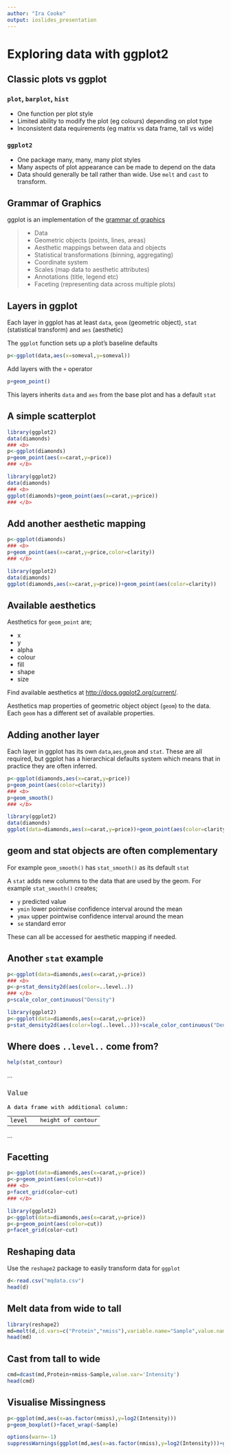 ```yaml
---
author: "Ira Cooke"
output: ioslides_presentation
---
```


# Exploring data with ggplot2

## Classic plots vs ggplot { .build }
  
### `plot`, `barplot`, `hist`
  
- One function per plot style
- Limited ability to modify the plot (eg colours) depending on plot type
- Inconsistent data requirements (eg matrix vs data frame, tall vs wide)


### `ggplot2`

- One package many, many, many plot styles
- Many aspects of plot appearance can be made to depend on the data
- Data should generally be tall rather than wide. Use `melt` and `cast` to transform.


## Grammar of Graphics { .build }

ggplot is an implementation of the [grammar of graphics](http://vita.had.co.nz/papers/layered-grammar.pdf)

>- Data
>- Geometric objects (points, lines, areas)
>- Aesthetic mappings between data and objects
>- Statistical transformations (binning, aggregating)
>- Coordinate system
>- Scales (map data to aesthetic attributes)
>- Annotations (title, legend etc)
>- Faceting (representing data across multiple plots)

## Layers in ggplot {.build}

Each layer in ggplot has at least `data`, `geom` (geometric object), `stat` (statistical transform) and `aes` (aesthetic)

The `ggplot` function sets up a plot's baseline defaults

```r
p<-ggplot(data,aes(x=someval,y=someval))
```

Add layers with the `+` operator

```r
p+geom_point()
```

This layers inherits `data` and `aes` from the base plot and has a default `stat`

## A simple scatterplot {.build}


```r
library(ggplot2)
data(diamonds)
### <b>
p<-ggplot(diamonds)
p+geom_point(aes(x=carat,y=price))
### </b>
```

```r
library(ggplot2)
data(diamonds)
### <b>
ggplot(diamonds)+geom_point(aes(x=carat,y=price))
### </b>
```

## Add another aesthetic mapping {.build}

```r
p<-ggplot(diamonds)
### <b>
p+geom_point(aes(x=carat,y=price,color=clarity))
### </b>
```

```r
library(ggplot2)
data(diamonds)
ggplot(diamonds,aes(x=carat,y=price))+geom_point(aes(color=clarity))
```

## Available aesthetics {.build}

Aesthetics for `geom_point` are;

- x
- y
- alpha
- colour
- fill
- shape
- size

Find available aesthetics at [http://docs.ggplot2.org/current/](http://docs.ggplot2.org/current/). 

<div class="notes">
Aesthetics map properties of geometric object object (`geom`) to the data. Each `geom` has a different set of available properties. 
</div>


## Adding another layer {.build}

<div class="notes">
Each layer in ggplot has its own `data`,`aes`,`geom` and `stat`. These are all required, but ggplot has a hierarchical defaults system which means that in practice they are often inferred. 
</div>

```r
p<-ggplot(diamonds,aes(x=carat,y=price))
p+geom_point(aes(color=clarity))
### <b>
p+geom_smooth()
### </b>
```

```r
library(ggplot2)
data(diamonds)
ggplot(data=diamonds,aes(x=carat,y=price))+geom_point(aes(color=clarity))+stat_smooth(method="gam",formula=y ~ s(x, bs = "cs"))
```

## geom and stat objects are often complementary {.build}

For example `geom_smooth()` has `stat_smooth()` as its default `stat`

A `stat` adds new columns to the data that are used by the geom. For example `stat_smooth()` creates;

- `y` predicted value
- `ymin` lower pointwise confidence interval around the mean
- `ymax` upper pointwise confidence interval around the mean
- `se` standard error

These can all be accessed for aesthetic mapping if needed.

## Another `stat` example {.build}

```r
p<-ggplot(data=diamonds,aes(x=carat,y=price))
### <b>
p<-p+stat_density2d(aes(color=..level..))
### </b>
p+scale_color_continuous("Density")
```

```r
library(ggplot2)
p<-ggplot(data=diamonds,aes(x=carat,y=price))
p+stat_density2d(aes(color=log(..level..)))+scale_color_continuous("Density")
```

## Where does `..level..` come from?

```r
help(stat_contour)
```

...

<h3 style="color: rgb(40%, 40%, 40%);font-family: monospace;font-size: large">Value</h3>

<p style="color: black;font-family: monospace;font-size: medium">A data frame with additional column:
</p>
<table style="color: black;font-family: monospace;font-size: medium" summary="R valueblock">
<tr style="color: black;font-family: monospace;font-size: medium" valign="top"><td><code>level </code></td>
<td>
&nbsp;height of contour
</td></tr>
</table>

...

## Facetting {.build}

```r
p<-ggplot(data=diamonds,aes(x=carat,y=price))
p<-p+geom_point(aes(color=cut))
### <b>
p+facet_grid(color~cut)
### </b>
```

```r
library(ggplot2)
p<-ggplot(data=diamonds,aes(x=carat,y=price))
p<-p+geom_point(aes(color=cut))
p+facet_grid(color~cut)
```

## Reshaping data {.smaller}

Use the `reshape2` package to easily transform data for `ggplot`

```r
d<-read.csv("mqdata.csv")
head(d)
```

## Melt data from wide to tall {.smaller .build}

```r
library(reshape2)
md=melt(d,id.vars=c("Protein","nmiss"),variable.name="Sample",value.name="Intensity")
head(md)
```

## Cast from tall to wide {.smaller .build}

```r
cmd=dcast(md,Protein+nmiss~Sample,value.var='Intensity')
head(cmd)
```

## Visualise Missingness

```r
p<-ggplot(md,aes(x=as.factor(nmiss),y=log2(Intensity)))
p+geom_boxplot()+facet_wrap(~Sample)
```

```r
options(warn=-1)
suppressWarnings(ggplot(md,aes(x=as.factor(nmiss),y=log2(Intensity)))+geom_boxplot()+facet_wrap(~Sample))
```



